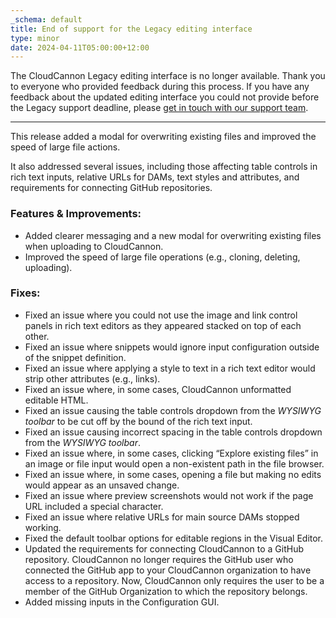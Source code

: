 ```yaml
---
_schema: default
title: End of support for the Legacy editing interface
type: minor
date: 2024-04-11T05:00:00+12:00
---
```

The CloudCannon Legacy editing interface is no longer available. Thank you to everyone who provided feedback during this process. If you have any feedback about the updated editing interface you could not provide before the Legacy support deadline, please [get in touch with our support team](/support).

---

This release added a modal for overwriting existing files and improved the speed of large file actions.

It also addressed several issues, including those affecting table controls in rich text inputs, relative URLs for DAMs, text styles and attributes, and requirements for connecting GitHub repositories.

### Features & Improvements:

* Added clearer messaging and a new modal for overwriting existing files when uploading to CloudCannon.
* Improved the speed of large file operations (e.g., cloning, deleting, uploading).

### Fixes:

* Fixed an issue where you could not use the image and link control panels in rich text editors as they appeared stacked on top of each other.
* Fixed an issue where snippets would ignore input configuration outside of the snippet definition.
* Fixed an issue where applying a style to text in a rich text editor would strip other attributes (e.g., links).
* Fixed an issue where, in some cases, CloudCannon unformatted editable HTML.
* Fixed an issue causing the table controls dropdown from the *WYSIWYG toolbar* to be cut off by the bound of the rich text input.
* Fixed an issue causing incorrect spacing in the table controls dropdown from the *WYSIWYG toolbar*.
* Fixed an issue where, in some cases, clicking “Explore existing files” in an image or file input would open a non-existent path in the file browser.
* Fixed an issue where, in some cases, opening a file but making no edits would appear as an unsaved change.
* Fixed an issue where preview screenshots would not work if the page URL included a special character.
* Fixed an issue where relative URLs for main source DAMs stopped working.
* Fixed the default toolbar options for editable regions in the Visual Editor.
* Updated the requirements for connecting CloudCannon to a GitHub repository. CloudCannon no longer requires the GitHub user who connected the GitHub app to your CloudCannon organization to have access to a repository. Now, CloudCannon only requires the user to be a member of the GitHub Organization to which the repository belongs.
* Added missing inputs in the Configuration GUI.